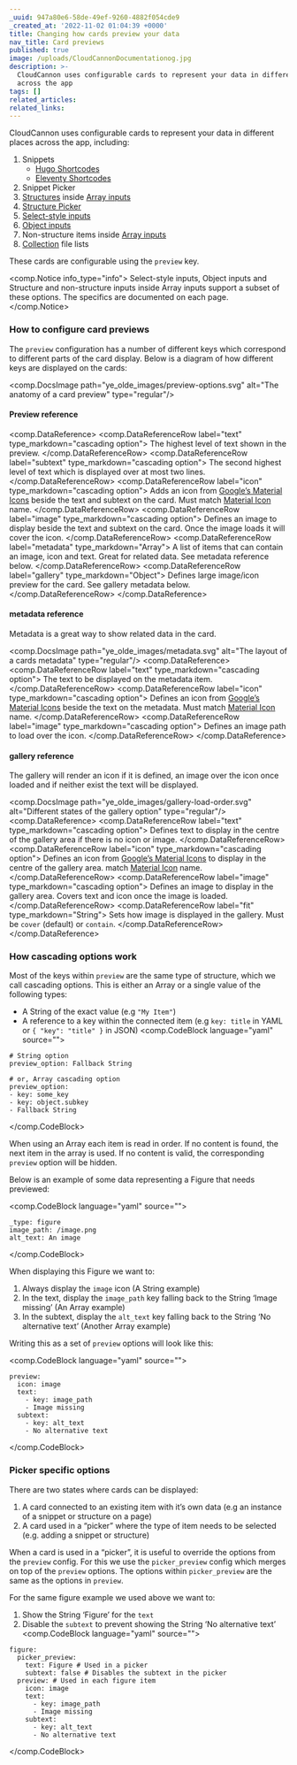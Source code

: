 ```yaml
---
_uuid: 947a80e6-58de-49ef-9260-4882f054cde9
_created_at: '2022-11-02 01:04:39 +0000'
title: Changing how cards preview your data
nav_title: Card previews
published: true
image: /uploads/CloudCannonDocumentationog.jpg
description: >-
  CloudCannon uses configurable cards to represent your data in different places
  across the app
tags: []
related_articles:
related_links:
---
```

CloudCannon uses configurable cards to represent your data in different places across the app, including:

1. Snippets
    - [Hugo Shortcodes](/documentation/articles/editing-with-hugo-shortcodes)
    - [Eleventy Shortcodes](/documentation/articles/editing-with-eleventy-shortcodes)
2. Snippet Picker
3. [Structures](/documentation/articles/defining-what-adds-to-an-array-with-array-structures) inside [Array inputs](/documentation/articles/using-arrays-to-edit-your-data)
4. [Structure Picker](/documentation/articles/defining-what-adds-to-an-array-with-array-structures)
5. [Select-style inputs](/documentation/articles/using-select-inputs-to-edit-your-data)
6. [Object inputs](/documentation/articles/editing-objects-in-your-data)
7. Non-structure items inside [Array inputs](/documentation/articles/using-arrays-to-edit-your-data)
8. [Collection](/documentation/articles/defining-your-collections) file lists

These cards are configurable using the `preview` key.

<comp.Notice info_type="info">
  Select-style inputs, Object inputs and Structure and non-structure inputs inside Array inputs support a subset of these options. The specifics are documented on each page.
</comp.Notice>

### How to configure card previews

The `preview` configuration has a number of different keys which correspond to different parts of the card display. Below is a diagram of how different keys are displayed on the cards:

<comp.DocsImage path="ye_olde_images/preview-options.svg" alt="The anatomy of a card preview" type="regular"/>

#### Preview reference
<comp.DataReference>
 <comp.DataReferenceRow label="text" type_markdown="cascading option">
    The highest level of text shown in the preview.
 </comp.DataReferenceRow>
  <comp.DataReferenceRow label="subtext" type_markdown="cascading option">
    The second highest level of text which is displayed over at most two lines.
 </comp.DataReferenceRow>
  <comp.DataReferenceRow label="icon" type_markdown="cascading option">
    Adds an icon from [Google’s Material Icons](https://material.io/tools/icons/) beside the text and subtext on the card. Must match [Material Icon](https://material.io/tools/icons/) name.
 </comp.DataReferenceRow>
  <comp.DataReferenceRow label="image" type_markdown="cascading option">
    Defines an image to display beside the text and subtext on the card. Once the image loads it will cover the icon.
 </comp.DataReferenceRow>
  <comp.DataReferenceRow label="metadata" type_markdown="Array">
    A list of items that can contain an image, icon and text. Great for related data. See metadata reference below.
 </comp.DataReferenceRow>
  <comp.DataReferenceRow label="gallery" type_markdown="Object">
    Defines large image/icon preview for the card. See gallery metadata below.
 </comp.DataReferenceRow>
</comp.DataReference>

#### metadata reference

Metadata is a great way to show related data in the card.

<comp.DocsImage path="ye_olde_images/metadata.svg" alt="The layout of a cards metadata" type="regular"/>
<comp.DataReference>
 <comp.DataReferenceRow label="text" type_markdown="cascading option">
    The text to be displayed on the metadata item.
 </comp.DataReferenceRow>
  <comp.DataReferenceRow label="icon" type_markdown="cascading option">
    Defines an icon from [Google’s Material Icons](https://material.io/tools/icons/) beside the text on the metadata. Must match [Material Icon](https://material.io/tools/icons/) name.
 </comp.DataReferenceRow>
  <comp.DataReferenceRow label="image" type_markdown="cascading option">
    Defines an image path to load over the icon.
 </comp.DataReferenceRow>
</comp.DataReference>

#### gallery reference

The gallery will render an icon if it is defined, an image over the icon once loaded and if neither exist the text will be displayed.

<comp.DocsImage path="ye_olde_images/gallery-load-order.svg" alt="Different states of the gallery option" type="regular"/>
<comp.DataReference>
 <comp.DataReferenceRow label="text" type_markdown="cascading option">
    Defines text to display in the centre of the gallery area if there is no icon or image.
 </comp.DataReferenceRow>
  <comp.DataReferenceRow label="icon" type_markdown="cascading option">
    Defines an icon from [Google’s Material Icons](https://material.io/tools/icons/) to display in the centre of the gallery area. match [Material Icon](https://material.io/tools/icons/) name.
 </comp.DataReferenceRow>
  <comp.DataReferenceRow label="image" type_markdown="cascading option">
    Defines an image to display in the gallery area. Covers text and icon once the image is loaded.
 </comp.DataReferenceRow>
  <comp.DataReferenceRow label="fit" type_markdown="String">
    Sets how image is displayed in the gallery. Must be `cover` (default) or `contain`.
 </comp.DataReferenceRow>
</comp.DataReference>

### How cascading options work

Most of the keys within `preview` are the same type of structure, which we call cascading options. This is either an Array or a single value of the following types:

* A String of the exact value (e.g `"My Item"`)
* A reference to a key within the connected item (e.g `key: title` in YAML or `{ "key": "title" }` in JSON)
<comp.CodeBlock language="yaml" source="">
```
# String option
preview_option: Fallback String

# or, Array cascading option
preview_option:
- key: some_key
- key: object.subkey
- Fallback String
```
</comp.CodeBlock>

When using an Array each item is read in order. If no content is found, the next item in the array is used. If no content is valid, the corresponding `preview` option will be hidden.

Below is an example of some data representing a Figure that needs previewed:

<comp.CodeBlock language="yaml" source="">
```
_type: figure
image_path: /image.png
alt_text: An image

```
</comp.CodeBlock>

When displaying this Figure we want to:

1. Always display the `image` icon (A String example)
2. In the text, display the `image_path` key falling back to the String ‘Image missing’ (An Array example)
3. In the subtext, display the `alt_text` key falling back to the String ‘No alternative text’ (Another Array example)

Writing this as a set of `preview` options will look like this:

<comp.CodeBlock language="yaml" source="">
```
preview:
  icon: image
  text:
    - key: image_path
    - Image missing
  subtext:
    - key: alt_text
    - No alternative text
```
</comp.CodeBlock>

### Picker specific options

There are two states where cards can be displayed:

1. A card connected to an existing item with it’s own data (e.g an instance of a snippet or structure on a page)
2. A card used in a “picker” where the type of item needs to be selected (e.g. adding a snippet or structure)

When a card is used in a “picker”, it is useful to override the options from the `preview` config. For this we use the `picker_preview` config which merges on top of the `preview` options. The options within `picker_preview` are the same as the options in `preview`.

For the same figure example we used above we want to:

1. Show the String ‘Figure’ for the `text`
2. Disable the `subtext` to prevent showing the String ‘No alternative text’
<comp.CodeBlock language="yaml" source="">
```
figure:
  picker_preview:
    text: Figure # Used in a picker
    subtext: false # Disables the subtext in the picker
  preview: # Used in each figure item
    icon: image
    text:
      - key: image_path
      - Image missing
    subtext:
      - key: alt_text
      - No alternative text
```
</comp.CodeBlock>